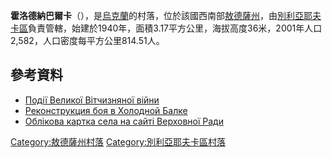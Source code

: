 {{coord|46|36|15|N|30|35|14|E|scale:30000|display=title}}

'''霍洛德納巴爾卡'''（{{lang-uk|Холодна Балка}}），是[[烏克蘭|烏克蘭]]的村落，位於該國西南部[[敖德薩州|敖德薩州]]，由[[別利亞耶夫卡區_(烏克蘭)|別利亞耶夫卡區]]負責管轄，始建於1940年，面積3.17平方公里，海拔高度36米，2001年人口2,582，人口密度每平方公里814.51人。

==參考資料==
*[https://web.archive.org/web/20150402111621/http://mvs.gov.ua/mvs/article/736352?annId=736353&timestamp=1333979617000 Події Великої Вітчизняної війни]
*[https://web.archive.org/web/20150402102629/http://glasweb.com/rekonstruktsiya-boya-v-holodnoy-balke/ Реконструкция боя в Холодной Балке]
* [https://web.archive.org/web/20160304211711/http://w1.c1.rada.gov.ua/pls/z7502/A005?rf7571=23934 Облікова картка села на сайті Верховної Ради]

{{DEFAULTSORT:Холодна Балка}}
[[Category:敖德薩州村落|Category:敖德薩州村落]]
[[Category:別利亞耶夫卡區村落|Category:別利亞耶夫卡區村落]]


{{Odessa-geo-stub}}